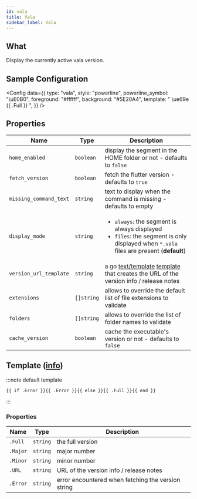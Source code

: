 ```yaml
---
id: vala
title: Vala
sidebar_label: Vala
---
```


## What

Display the currently active vala version.

## Sample Configuration


<Config
  data={{
    type: "vala",
    style: "powerline",
    powerline_symbol: "\uE0B0",
    foreground: "#ffffff",
    background: "#5E20A4",
    template: " \ue69e {{ .Full }} ",
  }}
/>

## Properties

| Name                   | Type       | Description                                                                                                                                              |
| ---------------------- | ---------- | -------------------------------------------------------------------------------------------------------------------------------------------------------- |
| `home_enabled`         | `boolean`  | display the segment in the HOME folder or not - defaults to `false`                                                                                      |
| `fetch_version`        | `boolean`  | fetch the flutter version - defaults to `true`                                                                                                           |
| `missing_command_text` | `string`   | text to display when the command is missing - defaults to empty                                                                                          |
| `display_mode`         | `string`   | <ul><li>`always`: the segment is always displayed</li><li>`files`: the segment is only displayed when `*.vala` files are present (**default**)</li></ul> |
| `version_url_template` | `string`   | a go [text/template][go-text-template] [template][templates] that creates the URL of the version info / release notes                                    |
| `extensions`           | `[]string` | allows to override the default list of file extensions to validate                                                                                       |
| `folders`              | `[]string` | allows to override the list of folder names to validate                                                                                                 |
| `cache_version`        | `boolean`  | cache the executable's version or not - defaults to `false`                                                                                              |

## Template ([info][templates])

:::note default template

```template
{{ if .Error }}{{ .Error }}{{ else }}{{ .Full }}{{ end }}
```

:::

### Properties

| Name     | Type     | Description                                        |
| -------- | -------- | -------------------------------------------------- |
| `.Full`  | `string` | the full version                                   |
| `.Major` | `string` | major number                                       |
| `.Minor` | `string` | minor number                                       |
| `.URL`   | `string` | URL of the version info / release notes            |
| `.Error` | `string` | error encountered when fetching the version string |

[go-text-template]: https://golang.org/pkg/text/template/
[templates]: /docs/configuration/templates

